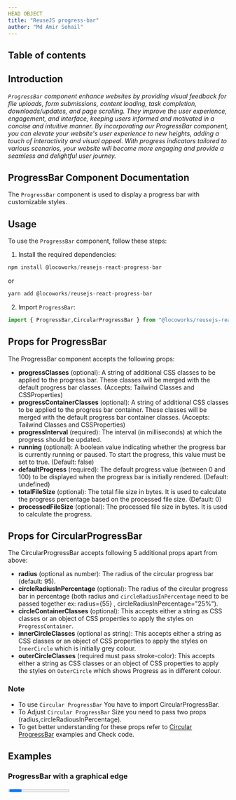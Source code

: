 ```yaml
---
HEAD OBJECT
title: "ReuseJS progress-bar"
author: "Md Amir Sohail"
---
```



## Table of contents

## Introduction

*`ProgressBar` component enhance websites by providing visual feedback for file uploads, form submissions, content loading, task completion, downloads/updates, and page scrolling. They improve the user experience, engagement, and interface, keeping users informed and motivated in a concise and intuitive manner.
By incorporating our ProgressBar component, you can elevate your website's user experience to new heights, adding a touch of interactivity and visual appeal. With progress indicators tailored to various scenarios, your website will become more engaging and provide a seamless and delightful user journey.*

## ProgressBar Component Documentation
The `ProgressBar` component is used to display a progress bar with customizable styles.

## Usage
To use the `ProgressBar` component, follow these steps:

1. Install the required dependencies:
```js
npm install @locoworks/reusejs-react-progress-bar
```
or 
```js
yarn add @locoworks/reusejs-react-progress-bar
```

2. Import `ProgressBar`:
```js
import { ProgressBar,CircularProgressBar } from "@locoworks/reusejs-react-progress-bar";
```

## Props for ProgressBar
The ProgressBar component accepts the following props:

- **progressClasses** (optional): A string of additional CSS classes to be applied to the progress bar. These classes will be merged with the default progress bar classes. (Accepts: Tailwind Classes and CSSProperties)
- **progressContainerClasses** (optional): A string of additional CSS classes to be applied to the progress bar container. These classes will be merged with the default progress bar container classes. (Accepts: Tailwind Classes and CSSProperties)
- **progressInterval** (required): The interval (in milliseconds) at which the progress should be updated.
- **running** (optional): A boolean value indicating whether the progress bar is currently running or paused. To start the progress, this value must be set to true. (Default: false)
- **defaultProgress** (required): The default progress value (between 0 and 100) to be displayed when the progress bar is initially rendered. (Default: undefined)
- **totalFileSize** (optional): The total file size in bytes. It is used to calculate the progress percentage based on the processed file size. (Default: 0)
- **processedFileSize** (optional): The processed file size in bytes. It is used to calculate the progress.

## Props for CircularProgressBar
The CircularProgressBar accepts following 5 additional props apart from above:
- **radius** (optional as number): The radius of the circular progress bar (default: 95).
- **circleRadiusInPercentage** (optional): The radius of the circular progress bar in percentage (both radius and `circleRadiusInPercentage` need to be passed together ex: radius={55} , circleRadiusInPercentage="25%").
- **circleContainerClasses** (optional): This accepts either a string as CSS classes or an object of CSS properties to apply the styles on `ProgressContainer`.
- **innerCircleClasses** (optional as string): This accepts either a string as CSS classes or an object of CSS properties to apply the styles on `InnerCircle` which is initially grey colour.
- **outerCircleClasses** (required must pass stroke-color): This accepts either a string as CSS classes or an object of CSS properties to apply the styles on `OuterCircle` which shows Progress as in different colour.


### Note
- To use `Circular ProgressBar` You have to import CircularProgressBar.
- To Adjust `Circular ProgressBar` Size you need to pass two props (radius,circleRadiousInPercentage).
- To get better understanding for these props refer to [Circular ProgressBar](#circular-progressbar) examples and Check code.


## Examples

### ProgressBar with a graphical edge
<Progress />

```js path=../../components/progress-bar/Progress name=Progress
```

### ProgressBar without a graphical edge

<RoundedProgress />
```js path=../../components/progress-bar/RoundedProgress name=RoundedProgress
```

### ProgressBar without a graphical edge with Download functionality
<DownloadFile />
```js path=../../components/progress-bar/DownloadFile name=DownloadFile
```
### ProgressBar without a graphical edge with Upload functionality
<UploadFile />
```js path=../../components/progress-bar/UploadFile name=UploadFile
```
### Circular ProgressBar
<CircularProgress />

```js path=../../components/progress-bar/CircularProgress name=CircularProgress
```


  return <div className="prose max-w-full mx-4 pb-10" >{children}</div>
};